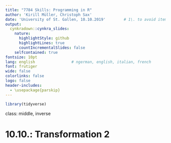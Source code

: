 ```yaml
---
title: "7784 Skills: Programming in R"
author: 'Kirill Müller, Christoph Sax'
date: 'University of St. Gallen, 10.10.2019'        # 1\. to avoid itemizing
output:
  cynkradown::cynkra_slides:
    nature:
      highlightStyle: github
      highlightLines: true
      countIncrementalSlides: false
    selfcontained: true
fontsize: 10pt
lang: english                # ngerman, english, italian, french
font: frutiger
wide: false
colorlinks: false
logo: false
header-includes:
  - \usepackage{parskip}
---
```


```r
library(tidyverse)
```

class: middle, inverse

# 10.10.: Transformation 2
